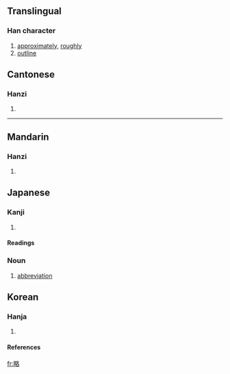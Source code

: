 {{see|畧}}

==Translingual==
===Han character===
{{Han char|rn=102|rad=田|as=06|sn=11|four=6706<sub>4</sub>|canj=田竹水口 (WHER)}}
# [[approximately]], [[roughly]]
# [[outline]]


==Cantonese==
===Hanzi===
{{yue-hanzi|jyut=|y=leuk6}}
# {{defn|Cantonese}}

----
==Mandarin==
===Hanzi===
{{cmn-hanzi|pin=[[lüè]] (lüe4)|wg=lüeh<sup>4</sup>}}
# {{defn|Mandarin}}

==Japanese==
===Kanji===
{{ja-kanji|grade=5|rs=田06}}
# {{defn|Japanese}} 
====Readings====
{{ja-readings|on=[[りゃく]] (ryaku)|kun=[[おさめる]] (osameru), [[はかる]] (hakaru), [[はかりごと]] (hakarigoto)|nanori=}}
===Noun===
{{ja-noun|k|count=|hira=りゃく|rom=ryaku}}
# [[abbreviation]]

==Korean==
===Hanja===
{{ko-hanja|hangeul=략>약|eumhun=|rv=ryak>yak|mr=ryak>yak|y=lyak>yak}}
# {{defn|Korean}}

====References====
{{Han ref|kx=0762.090|dkj=21839|dj=1172.080|hdz=42541.110|uh=7565|ud=30053|bh=B2A4|bd=45732}}

[[fr:略]]